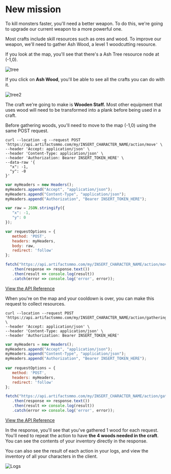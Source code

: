 # New mission 
 
To kill monsters faster, you'll need a better weapon.
To do this, we're going to upgrade our current weapon to a more powerful one.

Most crafts include skill resources such as ores and wood. To improve our weapon, we'll need to gather Ash Wood, a level 1 woodcutting resource.

 If you look at the map, you'll see that there's a Ash Tree resource node at (-1,0).

![tree](https://artifactsmmo.com/images/docs/ash_tree1.png)

If you click on **Ash Wood**, you'll be able to see all the crafts you can do with it.

![tree2](https://artifactsmmo.com/images/docs/ash_tree2.png)

The craft we're going to make is **Wooden Staff.** Most other equipment that uses wood will need to be transformed into a plank before being used in a craft.

Before gathering woods, you'll need to move to the map (-1,0) using the same POST request.
  
```http filename="cURL" copy
curl --location -g --request POST 'https://api.artifactsmmo.com/my/INSERT_CHARACTER_NAME/action/move' \
--header 'Accept: application/json' \
--header 'Content-Type: application/json' \
--header 'Authorization: Bearer INSERT_TOKEN_HERE' \
--data-raw '{
  "x": -1,
  "y": -0 
}'
```
```js filename="Javascript" copy
var myHeaders = new Headers();
myHeaders.append("Accept", "application/json");
myHeaders.append("Content-Type", "application/json");
myHeaders.append("Authorization", "Bearer INSERT_TOKEN_HERE");

var raw = JSON.stringify({
   "x": -1,
   "y": 0
});

var requestOptions = {
   method: 'POST',
   headers: myHeaders,
   body: raw,
   redirect: 'follow'
};

fetch("https://api.artifactsmmo.com/my/INSERT_CHARACTER_NAME/action/move", requestOptions)
   .then(response => response.text())
   .then(result => console.log(result))
   .catch(error => console.log('error', error));
```

[View the API Reference](https://api.artifactsmmo.com/docs/#/operations/action_move_my__name__action_move_post)

When you're on the map and your cooldown is over, you can make this request to collect resources.

```http filename="cURL" copy
curl --location --request POST 'https://api.artifactsmmo.com/my/INSERT_CHARACTER_NAME/action/gathering' \
--header 'Accept: application/json' \
--header 'Content-Type: application/json' \
--header 'Authorization: Bearer INSERT_TOKEN_HERE'
```
```js filename="Javascript" copy
var myHeaders = new Headers();
myHeaders.append("Accept", "application/json");
myHeaders.append("Content-Type", "application/json");
myHeaders.append("Authorization", "Bearer INSERT_TOKEN_HERE");
 
var requestOptions = {
   method: 'POST',
   headers: myHeaders,
   redirect: 'follow'
};

fetch("https://api.artifactsmmo.com/my/INSERT_CHARACTER_NAME/action/gathering", requestOptions)
   .then(response => response.text())
   .then(result => console.log(result))
   .catch(error => console.log('error', error));
```

[View the API Reference](https://api.artifactsmmo.com/docs/#/operations/action_gathering_my__name__action_gathering_post)

In the response, you'll see that you've gathered 1 wood for each request. You'll need to repeat the action to have **the 4 woods needed in the craft**. You can see the contents of your inventory directly in the response.

You can also see the result of each action in your logs, and view the inventory of all your characters in the client. 

![Logs](https://artifactsmmo.com/images/docs/gathering.png)
